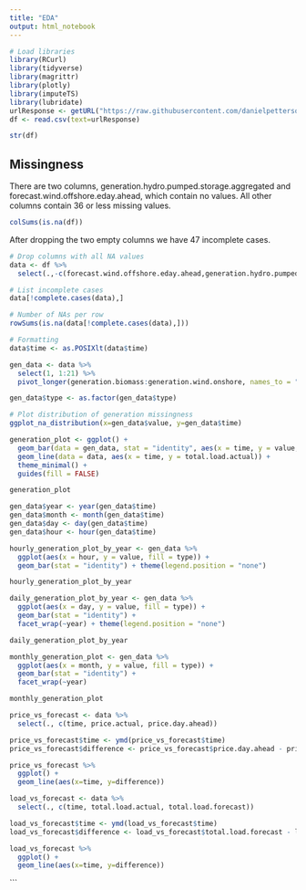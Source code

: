 ```yaml
---
title: "EDA"
output: html_notebook
---
```




```r
# Load libraries
library(RCurl)
library(tidyverse)
library(magrittr)
library(plotly)
library(imputeTS)
library(lubridate)
urlResponse <- getURL("https://raw.githubusercontent.com/danielpetterson/DATA471-Time-Series/main/Data/energy_dataset.csv")
df <- read.csv(text=urlResponse)
```

```r
str(df)
```

## Missingness

There are two columns, generation.hydro.pumped.storage.aggregated and forecast.wind.offshore.eday.ahead, which contain no values. All other columns contain 36 or less missing values.
```r
colSums(is.na(df))
```
After dropping the two empty columns we have 47 incomplete cases. 
```r
# Drop columns with all NA values
data <- df %>%
  select(.,-c(forecast.wind.offshore.eday.ahead,generation.hydro.pumped.storage.aggregated))

# List incomplete cases
data[!complete.cases(data),]
```



```r
# Number of NAs per row
rowSums(is.na(data[!complete.cases(data),]))
```


```r
# Formatting
data$time <- as.POSIXlt(data$time)

gen_data <- data %>%
  select(1, 1:21) %>%
  pivot_longer(generation.biomass:generation.wind.onshore, names_to = "type")

gen_data$type <- as.factor(gen_data$type)

# Plot distribution of generation missingness 
ggplot_na_distribution(x=gen_data$value, y=gen_data$time)
```


```r


generation_plot <- ggplot() +
  geom_bar(data = gen_data, stat = "identity", aes(x = time, y = value, fill = type)) +
  geom_line(data = data, aes(x = time, y = total.load.actual)) +
  theme_minimal() +
  guides(fill = FALSE) 

generation_plot
```

```r
gen_data$year <- year(gen_data$time)
gen_data$month <- month(gen_data$time)
gen_data$day <- day(gen_data$time)
gen_data$hour <- hour(gen_data$time)

hourly_generation_plot_by_year <- gen_data %>%
  ggplot(aes(x = hour, y = value, fill = type)) +
  geom_bar(stat = "identity") + theme(legend.position = "none") 

hourly_generation_plot_by_year
```

```r
daily_generation_plot_by_year <- gen_data %>%
  ggplot(aes(x = day, y = value, fill = type)) +
  geom_bar(stat = "identity") +
  facet_wrap(~year) + theme(legend.position = "none") 

daily_generation_plot_by_year
```

```r
monthly_generation_plot <- gen_data %>%
  ggplot(aes(x = month, y = value, fill = type)) +
  geom_bar(stat = "identity") +
  facet_wrap(~year)

monthly_generation_plot
```




```r
price_vs_forecast <- data %>%
  select(., c(time, price.actual, price.day.ahead)) 

price_vs_forecast$time <- ymd(price_vs_forecast$time)
price_vs_forecast$difference <- price_vs_forecast$price.day.ahead - price_vs_forecast$price.actual

price_vs_forecast %>%
  ggplot() +
  geom_line(aes(x=time, y=difference))
```
```r
load_vs_forecast <- data %>%
  select(., c(time, total.load.actual, total.load.forecast))

load_vs_forecast$time <- ymd(load_vs_forecast$time)
load_vs_forecast$difference <- load_vs_forecast$total.load.forecast - load_vs_forecast$total.load.actual

load_vs_forecast %>%
  ggplot() +
  geom_line(aes(x=time, y=difference))
```
```

